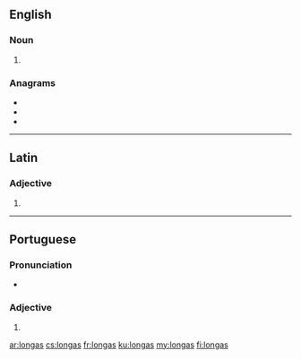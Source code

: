 ==English==

===Noun===
{{head|en|noun plural form}}

# {{plural of|longa|lang=en}}

===Anagrams===
* {{l|en|anglos}}
* {{l|en|logans}}
* {{l|en|slogan}}

----

==Latin==

===Adjective===
{{la-adj-form|longās}}

# {{inflection of|longus||acc|f|p|lang=la}}

----

==Portuguese==

===Pronunciation===
* {{a|PT}} {{IPA|/ˈlõ.ɡɐʃ/|lang=pt}}

===Adjective===
{{head|pt|adjective form|g=f-p}}

# {{feminine plural of|longo|lang=pt}}

[[ar:longas]]
[[cs:longas]]
[[fr:longas]]
[[ku:longas]]
[[my:longas]]
[[fi:longas]]